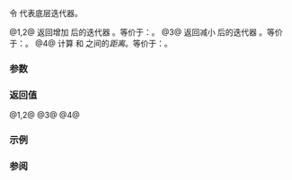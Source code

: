 {{title|operator+,-{{small|(ranges::zip_transform_view::''iterator'')}}}}
{{cpp/ranges/zip_transform_view/navbar}}

{{dcl begin}}
{{dcl|num=1|since=c++23|1=
friend constexpr /*iterator*/ operator+( const /*iterator*/&amp; i, difference_type n )
    requires ranges::random_access_range&lt;Base&gt;;
}}
{{dcl|num=2|since=c++23|1=
friend constexpr /*iterator*/ operator+( difference_type n, const /*iterator*/&amp; i )
    requires ranges::random_access_range&lt;Base&gt;;
}}
{{dcl|num=3|since=c++23|1=
friend constexpr /*iterator*/ operator-( const /*iterator*/&amp; i, difference_type n )
    requires ranges::random_access_range&lt;Base&gt;;
}}
{{dcl|num=4|since=c++23|1=
friend constexpr difference_type operator-( const /*iterator*/&amp; i, 
                                            const /*iterator*/&amp; j )
    requires std::sized_sentinel_for&lt;/*ziperator*/&lt;Const&gt;, /*ziperator*/&lt;Const&gt;&gt;;
}}
{{dcl end}}

令 {{rlpi|/#数据成员|inner_}} 代表底层迭代器。

@1,2@ 返回增加 {{c|n}} 后的迭代器 {{c|i}}。等价于：{{c|1=return /*iterator*/(*i.parent_, i.inner_ + n);}}。
@3@ 返回减小 {{c|n}} 后的迭代器 {{c|i}}。等价于：{{c|1=return /*iterator*/(*i.parent_, i.inner_ - n);}}。
@4@ 计算 {{c|i}} 和 {{c|j}} 之间的''距离''。等价于：{{c|return i.inner_ - j.inner_;}}。

{{cpp/hidden friend|{{tt|zip_transform_view::''iterator''&lt;Const&gt;|plural=yes}}}}

===参数===
{{par begin}}
{{par|i, j|迭代器}}
{{par|n|相对于当前位置的位置}}
{{par end}}

===返回值===
@1,2@ {{c|/*iterator*/{ inner_ + n }&lt;!----&gt;}}
@3@ {{c|/*iterator*/{ inner_ - n }&lt;!----&gt;}}
@4@ {{c|i.inner_ - j.inner_}}

===示例===
{{example
|code=
|output=
}}

===参阅===
{{dsc begin}}
{{dsc inc|cpp/ranges/adaptor/iterator/dsc operator arith|zip_transform_view}}
{{dsc end}}

{{langlinks|de|en|es|fr|ja|ru}}
